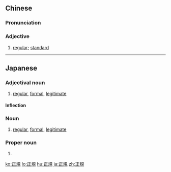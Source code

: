 {{also|正规}}
==Chinese==
{{zh-forms|s=正规}}

===Pronunciation===
{{zh-pron
|m=zhèngguī
|c=zing3 kwai1
|mn=qz,xm,zz:chèng-kui
|cat=a
}}

===Adjective===
{{zh-adj}}

# [[regular]]; [[standard]]

----

==Japanese==
{{ja-kanjitab|せい|き|yomi=o}}

===Adjectival noun===
{{ja-adj|decl=な|せいき}}

# [[regular]], [[formal]], [[legitimate]]

====Inflection====
{{ja-na|せいき}}

===Noun===
{{ja-noun|せいき}}

# [[regular]], [[formal]], [[legitimate]]

{{ja-kanjitab|まさ|き|yomi=y}}

===Proper noun===
{{ja-pos|proper|まさき}}

# {{given name|male|lang=ja|sort=まさき}}

[[ko:正規]]
[[lo:正規]]
[[hu:正規]]
[[ja:正規]]
[[zh:正規]]